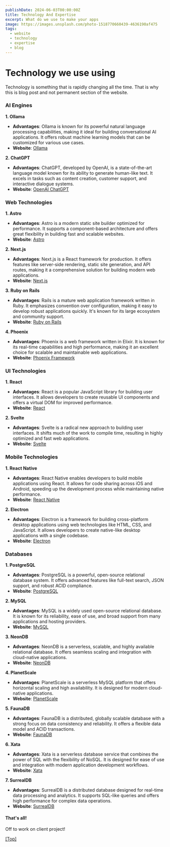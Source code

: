 ```yaml
---
publishDate: 2024-06-03T00:00:00Z
title: Technology And Expertise
excerpt: What do we use to make your apps
image: https://images.unsplash.com/photo-1518770660439-4636190af475
tags:
  - website
  - technology
  - expertise
  - blog
---
```


# Technology we use using

Technology is something that is rapidly changing all the time. That is why this is blog post and not permanent section of the website.

### AI Engines

**1. Ollama**
- **Advantages**: Ollama is known for its powerful natural language processing capabilities, making it ideal for building conversational AI applications. It offers robust machine learning models that can be customized for various use cases.
- **Website**: [Ollama](https://ollama.ai/)

**2. ChatGPT**
- **Advantages**: ChatGPT, developed by OpenAI, is a state-of-the-art language model known for its ability to generate human-like text. It excels in tasks such as content creation, customer support, and interactive dialogue systems.
- **Website**: [OpenAI ChatGPT](https://openai.com/chatgpt)

### Web Technologies

**1. Astro**
- **Advantages**: Astro is a modern static site builder optimized for performance. It supports a component-based architecture and offers great flexibility in building fast and scalable websites.
- **Website**: [Astro](https://astro.build/)

**2. Next.js**
- **Advantages**: Next.js is a React framework for production. It offers features like server-side rendering, static site generation, and API routes, making it a comprehensive solution for building modern web applications.
- **Website**: [Next.js](https://nextjs.org/)

**3. Ruby on Rails**
- **Advantages**: Rails is a mature web application framework written in Ruby. It emphasizes convention over configuration, making it easy to develop robust applications quickly. It's known for its large ecosystem and community support.
- **Website**: [Ruby on Rails](https://rubyonrails.org/)

**4. Phoenix**
- **Advantages**: Phoenix is a web framework written in Elixir. It is known for its real-time capabilities and high performance, making it an excellent choice for scalable and maintainable web applications.
- **Website**: [Phoenix Framework](https://www.phoenixframework.org/)

### UI Technologies

**1. React**
- **Advantages**: React is a popular JavaScript library for building user interfaces. It allows developers to create reusable UI components and offers a virtual DOM for improved performance.
- **Website**: [React](https://reactjs.org/)

**2. Svelte**
- **Advantages**: Svelte is a radical new approach to building user interfaces. It shifts much of the work to compile time, resulting in highly optimized and fast web applications.
- **Website**: [Svelte](https://svelte.dev/)

### Mobile Technologies

**1. React Native**
- **Advantages**: React Native enables developers to build mobile applications using React. It allows for code sharing across iOS and Android, speeding up the development process while maintaining native performance.
- **Website**: [React Native](https://reactnative.dev/)

**2. Electron**
- **Advantages**: Electron is a framework for building cross-platform desktop applications using web technologies like HTML, CSS, and JavaScript. It allows developers to create native-like desktop applications with a single codebase.
- **Website**: [Electron](https://www.electronjs.org/)

### Databases

**1. PostgreSQL**
- **Advantages**: PostgreSQL is a powerful, open-source relational database system. It offers advanced features like full-text search, JSON support, and robust ACID compliance.
- **Website**: [PostgreSQL](https://www.postgresql.org/)

**2. MySQL**
- **Advantages**: MySQL is a widely used open-source relational database. It is known for its reliability, ease of use, and broad support from many applications and hosting providers.
- **Website**: [MySQL](https://www.mysql.com/)

**3. NeonDB**
- **Advantages**: NeonDB is a serverless, scalable, and highly available relational database. It offers seamless scaling and integration with cloud-native applications.
- **Website**: [NeonDB](https://neon.tech/)

**4. PlanetScale**
- **Advantages**: PlanetScale is a serverless MySQL platform that offers horizontal scaling and high availability. It is designed for modern cloud-native applications.
- **Website**: [PlanetScale](https://planetscale.com/)

**5. FaunaDB**
- **Advantages**: FaunaDB is a distributed, globally scalable database with a strong focus on data consistency and reliability. It offers a flexible data model and ACID transactions.
- **Website**: [FaunaDB](https://fauna.com/)

**6. Xata**
- **Advantages**: Xata is a serverless database service that combines the power of SQL with the flexibility of NoSQL. It is designed for ease of use and integration with modern application development workflows.
- **Website**: [Xata](https://xata.io/)

**7. SurrealDB**
- **Advantages**: SurrealDB is a distributed database designed for real-time data processing and analytics. It supports SQL-like queries and offers high performance for complex data operations.
- **Website**: [SurrealDB](https://surrealdb.com/)


#### That's all!

Off to work on client project!

[[Top]](#top)
